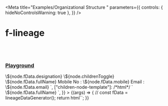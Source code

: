 
<Meta
  title="Examples/Organizational Structure "
  parameters={{
    controls: { hideNoControlsWarning: true },
  }}
/>

# f-lineage

<br />
<br />

### [Playground](/story/components-f-lineage--playground)

<Canvas>
  <Story
    name="Playground"
    height="500px"
    argTypes={{
      direction: {
        control: "select",
        options: ["horizontal", "vertical"],
      },
      fData: {
        control: "object",
      },
      padding: {
        control: "number",
      },
      gap: {
        control: "number",
      },
      ["node-size"]: {
        control: "object",
      },
      ["children-node-size"]: {
        control: "object",
      },
      ["max-children"]: {
        control: "number",
      },
    }}
    args={{
      direction: "horizontal",
      nodes: {
        root: {
          fData: {
            fullName: "Carey McLaughlin",
            designation: "Vice President",
            mobile: "+1 123 456 000",
            email: "abc@xyz.com",
          },
        },
        hr: {
          fData: {
            fullName: "Angelena Doyle",
            designation: "Director Human Resources",
            mobile: "+1 123 456 000",
            email: "abc@xyz.com",
          },
        },
        am: {
          fData: {
            fullName: "Max Oliver",
            designation: "Director Accounting",
            mobile: "+1 123 456 000",
            email: "abc@xyz.com",
          },
        },
        mo: {
          fData: {
            fullName: "Aubree Matthews",
            designation: "Director Marketing",
            mobile: "+1 123 456 000",
            email: "abc@xyz.com",
          },
        },
        "mo-tl1": {
          fData: {
            fullName: "Anastasia Day",
            designation: "Team Lead",
            mobile: "+1 123 456 000",
            email: "abc@xyz.com",
          },
          fChildren: {
            ["mo-tl1-1"]: {
              fData: {
                fullName: "Whitney Lambert",
              },
            },
            ["mo-tl1-2"]: {
              fData: {
                fullName: "Jennifer Pearson",
              },
            },
            ["mo-tl1-3"]: {
              fData: {
                fullName: "Lark Motley",
              },
            },
          },
          fHideChildren: false,
        },
        "mo-tl2": {
          fData: {
            fullName: "Osmond Wise",
            designation: "Team Lead",
            mobile: "+1 123 456 000",
            email: "abc@xyz.com",
          },
          fChildren: {
            ["mo-tl2-1"]: {
              fData: {
                fullName: "Adele Green",
              },
            },
            ["mo-tl2-2"]: {
              fData: {
                fullName: "Lawrence Potter",
              },
            },
            ["mo-tl2-3"]: {
              fData: {
                fullName: "Darlene Holden",
              },
            },
          },
          fHideChildren: false,
        },
        de: {
          fData: {
            fullName: "Ben Stokes",
            designation: "Director Engineering",
            mobile: "+1 123 456 000",
            email: "abc@xyz.com",
          },
        },
        tl1: {
          fData: {
            fullName: "Aaron Verler",
            designation: "Team Lead",
            mobile: "+1 123 456 000",
            email: "abc@xyz.com",
          },
          fChildren: {
            ["tl1-1"]: {
              fData: {
                fullName: "Max Furry",
              },
            },
            ["tl1-2"]: {
              fData: {
                fullName: "Steve Roger",
              },
            },
            ["tl1-3"]: {
              fData: {
                fullName: "Tony Stark",
              },
            },
          },
          fHideChildren: false,
        },
        tl2: {
          fData: {
            fullName: "Bruce Banner",
            designation: "Team Lead",
            mobile: "+1 123 456 000",
            email: "abc@xyz.com",
          },
          fChildren: {
            ["tl2-1"]: {
              fData: {
                fullName: "Celeste Waters",
              },
            },
            ["tl2-2"]: {
              fData: {
                fullName: "Jeffrey Bell",
              },
            },
            ["tl2-3"]: {
              fData: {
                fullName: "Mona Hancock",
              },
            },
          },
          fHideChildren: false,
        },
      },
      links: [
        {
          from: "root",
          to: "hr",
        },
        {
          from: "root",
          to: "am",
        },
        {
          from: "root",
          to: "mo",
        },
        {
          from: "root",
          to: "de",
        },
        {
          from: "mo",
          to: "mo-tl1",
        },
        {
          from: "mo",
          to: "mo-tl2",
        },
        {
          from: "de",
          to: "tl1",
        },
        {
          from: "de",
          to: "tl2",
        },
      ],
      padding: 16,
      gap: 100,
      ["node-size"]: { width: 250, height: 115 },
      ["children-node-size"]: { width: 250, height: 32 },
      ["max-children"]: 8,
      ["node-template"]: /*html*/ `<f-div
        state="secondary"
        width="100%"
        height="100%"
        padding="medium"
        align="top-left"
        variant="curved"
		gap="x-small"
		direction="column"
        \${node.fChildren && !node.fHideChildren ? 'border="small solid default bottom"' : ""}
      >
	  	<f-div height="hug-content">
	  		<f-text variant="heading" size="medium">\${node.fData.designation}</f-text>
			\${node.childrenToggle}
		</f-div>
		<f-div height="hug-content" gap="small">
			<f-pictogram source="i-user" state="success" size="large" variant="circle"></f-pictogram>
			<f-div direction="column" height="hug-content" align="middle-left">
				<f-text  ellipsis>\${node.fData.fullName}</f-text>
				<f-div padding="x-small none none none">
					<f-text size="small" ellipsis>Mobile No : \${node.fData.mobile}</f-text>
				</f-div>
				<f-div padding="x-small none none none">
					<f-text size="small" ellipsis>Email : \${node.fData.email}</f-text>
				</f-div>
			</f-div>
		</f-div>
      </f-div>`,
      ["children-node-template"]: /*html*/ `<f-div
          state="secondary"
          width="100%"
          height="100%"
          padding="none medium"
          align="middle-left"
          gap="small"
          border="small solid default bottom"
        >
          <f-icon source="i-user" size="small"></f-icon>
          <f-text variant="code" size="medium" ellipsis>\${node.fData.fullName}</f-text>
        </f-div>`,
    }}
  >
    {(args) => {
      //  const fData = lineageDataGenerator();
      return html`<f-lineage
        .direction=${args.direction}
        .nodes=${args.nodes}
        .links=${args.links}
        .padding=${args.padding}
        .gap=${args.gap}
        .node-size=${args["node-size"]}
        .children-node-size=${args["children-node-size"]}
        .max-children=${args["max-children"]}
        .node-template=${args["node-template"]}
        .children-node-template=${args["children-node-template"]}
      ></f-lineage>`;
    }}
  </Story>
</Canvas>
